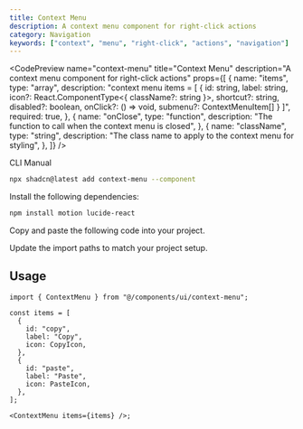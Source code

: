```yaml
---
title: Context Menu
description: A context menu component for right-click actions
category: Navigation
keywords: ["context", "menu", "right-click", "actions", "navigation"]
---
```


<CodePreview
  name="context-menu"
  title="Context Menu"
  description="A context menu component for right-click actions"
  props={[
    {
      name: "items",
      type: "array",
      description:
        "context menu items = [ { id: string, label: string, icon?: React.ComponentType<{ className?: string }>, shortcut?: string, disabled?: boolean, onClick?: () => void, submenu?: ContextMenuItem[] } ]",
      required: true,
    },
    {
      name: "onClose",
      type: "function",
      description: "The function to call when the context menu is closed",
    },
    {
      name: "className",
      type: "string",
      description: "The class name to apply to the context menu for styling",
    },
  ]}
/>

<CodeTabs>
<TabsList>
  <TabsTrigger value="cli">CLI</TabsTrigger>
  <TabsTrigger value="manual">Manual</TabsTrigger>
</TabsList>
<TabsContent value="cli">

```bash
npx shadcn@latest add context-menu --component
```

</TabsContent>

<TabsContent value="manual">

<Steps>

<Step>Install the following dependencies:</Step>

```bash
npm install motion lucide-react
```

<Step>Copy and paste the following code into your project.</Step>

<ComponentSource name="context-menu" title="components/ui/context-menu.tsx" />

<Step>Update the import paths to match your project setup.</Step>

</Steps>

</TabsContent>

</CodeTabs>

## Usage

```tsx showLineNumbers
import { ContextMenu } from "@/components/ui/context-menu";
```

```tsx showLineNumbers
const items = [
  {
    id: "copy",
    label: "Copy",
    icon: CopyIcon,
  },
  {
    id: "paste",
    label: "Paste",
    icon: PasteIcon,
  },
];

<ContextMenu items={items} />;
```
